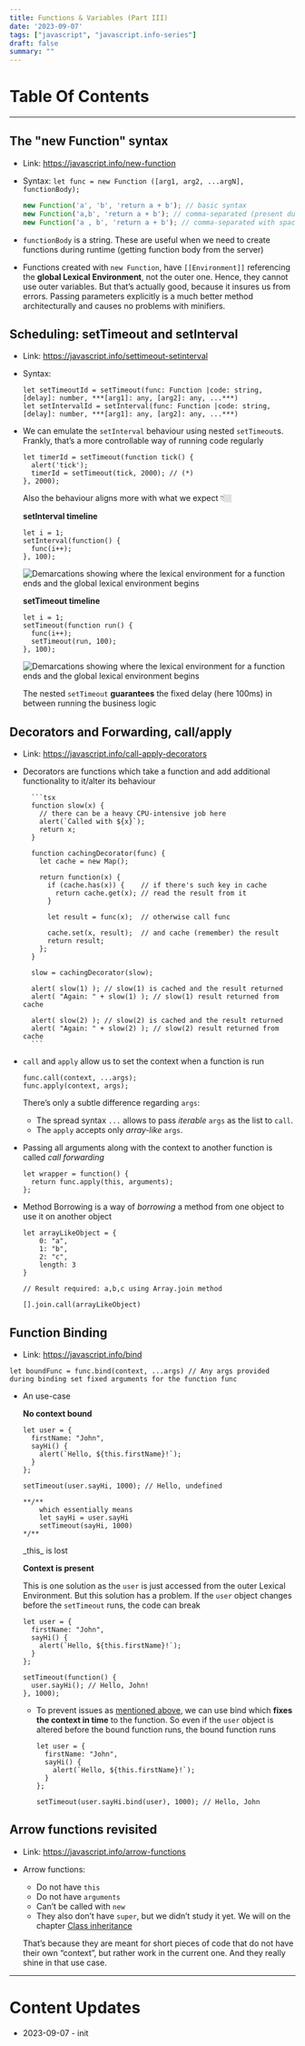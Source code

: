 ```yaml
---
title: Functions & Variables (Part III)
date: '2023-09-07'
tags: ["javascript", "javascript.info-series"]
draft: false
summary: ""
---
```


# Table Of Contents
<TOCInline toc={props.toc} exclude="Table Of Contents"/>

---

## The "new Function" syntax

- Link: https://javascript.info/new-function
- Syntax: `let func = new Function ([arg1, arg2, ...argN], functionBody);`
    
    ```jsx
    new Function('a', 'b', 'return a + b'); // basic syntax
    new Function('a,b', 'return a + b'); // comma-separated (present due to historical reasons)
    new Function('a , b', 'return a + b'); // comma-separated with spaces (present due to historical reasons)
    ```
    
- `functionBody` is a string. These are useful when we need to create functions during runtime (getting function body from the server)
- Functions created with `new Function`, have `[[Environment]]` referencing the **global Lexical Environment**, not the outer one. Hence, they cannot use outer variables. But that’s actually good, because it insures us from errors. Passing parameters explicitly is a much better method architecturally and causes no problems with minifiers.

## Scheduling: setTimeout and setInterval

- Link: https://javascript.info/settimeout-setinterval
- Syntax:
    
    ```tsx
    let setTimeoutId = setTimeout(func: Function |code: string, [delay]: number, ***[arg1]: any, [arg2]: any, ...***)
    let setIntervalId = setInterval(func: Function |code: string, [delay]: number, ***[arg1]: any, [arg2]: any, ...***)
    ```
    
- We can emulate the `setInterval` behaviour using nested `setTimeout`s. Frankly, that’s a more controllable way of running code regularly
    
    ```tsx
    let timerId = setTimeout(function tick() {
      alert('tick');
      timerId = setTimeout(tick, 2000); // (*)
    }, 2000);
    ```
    
    Also the behaviour aligns more with what we expect 👇🏼
    
    **setInterval timeline**
    
    ```tsx
    let i = 1;
    setInterval(function() {
      func(i++);
    }, 100);
    ```
    
    <Image src="/static/images/blog/javascript.info-notes/advanced-working-with-functions/setinterval-timeline.png" width={5000} height={500} alt="Demarcations showing where the lexical environment for a function ends and the global lexical environment begins"/>
    
    **setTimeout timeline**
    
    ```tsx
    let i = 1;
    setTimeout(function run() {
      func(i++);
      setTimeout(run, 100);
    }, 100);
    ```

    <Image src="/static/images/blog/javascript.info-notes/advanced-working-with-functions/setinterval-using-settimeout-timeline.png" width={5000} height={500} alt="Demarcations showing where the lexical environment for a function ends and the global lexical environment begins"/>
    
    The nested `setTimeout` **guarantees** the fixed delay (here 100ms) in between running the business logic
    

## Decorators and Forwarding, call/apply

- Link: https://javascript.info/call-apply-decorators
- Decorators are functions which take a function and add additional functionality to it/alter its behaviour

        ```tsx
        function slow(x) {
          // there can be a heavy CPU-intensive job here
          alert(`Called with ${x}`);
          return x;
        }
        
        function cachingDecorator(func) {
          let cache = new Map();
        
          return function(x) {
            if (cache.has(x)) {    // if there's such key in cache
              return cache.get(x); // read the result from it
            }
        
            let result = func(x);  // otherwise call func
        
            cache.set(x, result);  // and cache (remember) the result
            return result;
          };
        }
        
        slow = cachingDecorator(slow);
        
        alert( slow(1) ); // slow(1) is cached and the result returned
        alert( "Again: " + slow(1) ); // slow(1) result returned from cache
        
        alert( slow(2) ); // slow(2) is cached and the result returned
        alert( "Again: " + slow(2) ); // slow(2) result returned from cache
        ```
        
- `call` and `apply` allow us to set the context when a function is run
    
    ```tsx
    func.call(context, ...args);
    func.apply(context, args);
    ```
    
    There’s only a subtle difference regarding `args`:
    
    - The spread syntax `...` allows to pass *iterable* `args` as the list to `call`.
    - The `apply` accepts only *array-like* `args`.
- Passing all arguments along with the context to another function is called *call forwarding*
    
    ```tsx
    let wrapper = function() {
      return func.apply(this, arguments);
    };
    ```
    
- Method Borrowing is a way of *borrowing* a method from one object to use it on another object
    
    ```tsx
    let arrayLikeObject = {
    	0: "a",
    	1: "b",
    	2: "c",
    	length: 3
    }
    
    // Result required: a,b,c using Array.join method
    
    [].join.call(arrayLikeObject)
    ```
    

## Function Binding

- Link: https://javascript.info/bind

```tsx
let boundFunc = func.bind(context, ...args) // Any args provided during binding set fixed arguments for the function func
```

- An use-case
    
    
    **No context bound**
    
    ```tsx
    let user = {
      firstName: "John",
      sayHi() {
        alert(`Hello, ${this.firstName}!`);
      }
    };
    
    setTimeout(user.sayHi, 1000); // Hello, undefined
    
    **/**
    	which essentially means
    	let sayHi = user.sayHi
    	setTimeout(sayHi, 1000)
    */**
    ```
    <figcaption>_this_ is lost</figcaption>
    
    **Context is present**
    
    This is one solution as the `user` is just accessed from the outer Lexical Environment. But this solution has a problem. If the `user` object changes before the `setTimeout` runs, the code can break
    
    ```tsx
    let user = {
      firstName: "John",
      sayHi() {
        alert(`Hello, ${this.firstName}!`);
      }
    };
    
    setTimeout(function() {
      user.sayHi(); // Hello, John!
    }, 1000);
    ```
    
    - To prevent issues as [mentioned above](https://www.notion.so/JavaScript-a78c3c235d034f8c91364a37f676fce2?pvs=21), we can use bind which **fixes the context in time** to the function. So even if the `user` object is altered before the bound function runs, the bound function runs
        
        ```tsx
        let user = {
          firstName: "John",
          sayHi() {
            alert(`Hello, ${this.firstName}!`);
          }
        };
        
        setTimeout(user.sayHi.bind(user), 1000); // Hello, John
        ```
        

## Arrow functions revisited

- Link: https://javascript.info/arrow-functions
- Arrow functions:
    - Do not have `this`
    - Do not have `arguments`
    - Can’t be called with `new`
    - They also don’t have `super`, but we didn’t study it yet. We will on the chapter [Class inheritance](https://javascript.info/class-inheritance)
    
    That’s because they are meant for short pieces of code that do not have their own “context”, but rather work in the current one. And they really shine in that use case.

---
# Content Updates
- 2023-09-07 - init